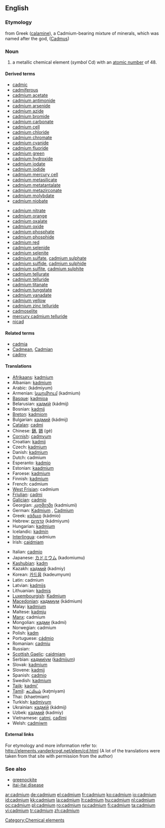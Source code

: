 ==English==
{{elements|Cd|silver|Ag|indium|In}}

===Etymology===
from Greek {{polytonic|[[Καδμεία]]}} ([[calamine]]), a Cadmium-bearing mixture of minerals, which was named after the god, {{polytonic|[[Κάδμος]]}} ([[Cadmus]])

===Noun===
{{en-noun|-}}
{{wikipedia}}

# a metallic chemical element (''symbol'' Cd) with an [[atomic number]] of 48.

====Derived terms====
{{top2}}
* [[cadmic]]
* [[cadmiferous]]
* [[cadmium acetate]]
* [[cadmium antimonide]]
* [[cadmium arsenide]]
* [[cadmium azide]]
* [[cadmium bromide]]
* [[cadmium carbonate]]
* [[cadmium cell]]
* [[cadmium chloride]]
* [[cadmium chromate]]
* [[cadmium cyanide]]
* [[cadmium fluoride]]
* [[cadmium green]]
* [[cadmium hydroxide]]
* [[cadmium iodate]]
* [[cadmium iodide]]
* [[cadmium mercury cell]]
* [[cadmium metasilicate]]
* [[cadmium metatantalate]]
* [[cadmium metazirconate]]
* [[cadmium molybdate]]
* [[cadmium niobate]]
{{mid2}}
* [[cadmium nitrate]]
* [[cadmium orange]]
* [[cadmium oxalate]]
* [[cadmium oxide]]
* [[cadmium phosphate]]
* [[cadmium phosphide]]
* [[cadmium red]]
* [[cadmium selenide]]
* [[cadmium selenite]]
* [[cadmium sulfate]], [[cadmium sulphate]]
* [[cadmium sulfide]], [[cadmium sulphide]]
* [[cadmium sulfite]], [[cadmium sulphite]]
* [[cadmium tellurate]]
* [[cadmium telluride]]
* [[cadmium titanate]]
* [[cadmium tungstate]]
* [[cadmium vanadate]]
* [[cadmium yellow]]
* [[cadmium zinc telluride]]
* [[cadmoselite]]
* [[mercury cadmium telluride]]
* [[nicad]]
{{bottom}}

====Related terms====
* [[cadmia]]
* [[Cadmean]], [[Cadmian]]
* [[cadmy]]

====Translations====
{{top}}
* [[Afrikaans]]: [[kadmium]]
* Albanian: [[kadmium]]
* Arabic: {{Arab|[[كادميوم]]}} (kádmiyum) {{m}}
* Armenian: [[կադմիում]] (kadmium)
* [[Basque]]: [[kadmioa]]
* Belarusian: [[кадмiй]] (kádmij) {{m}}
* Bosnian: [[kadmij]]
* [[Breton]]: [[kadmiom]]
* Bulgarian: [[кадмий]] (kádmij) {{m}}
* [[Catalan]]: [[cadmi]]
* Chinese: [[鎘]], [[镉]] (gé)
* [[Cornish]]: [[cadmyum]]
* Croatian: [[kadmij]]
* Czech: [[kadmium]]
* Danish: [[kadmium]]
* Dutch: cadmium {{n}}
* Esperanto: [[kadmio]]
* Estonian: [[kaadmium]]
* Faroese: [[kadmium]]
* Finnish: [[kadmium]]
* French: cadmium {{m}}
* [[West Frisian]]: cadmium
* [[Friulian]]: [[cadmi]]
* [[Galician]]: [[cadmio]]
* Georgian: [[კადმიუმი]] (kadmiumi)
* German: [[Kadmium]] {{n}}, [[Cadmium]] {{n}}
* Greek: [[κάδμιο]] (kádmio) {{n}}
* Hebrew: [[קדמיום]] (kádmiyum)
* Hungarian: [[kadmium]]
* Icelandic: [[kadmín]]
* [[Interlingua]]: cadmium
* Irish: [[caidmiam]]
{{mid}}
* Italian: [[cadmio]] {{m}}
* Japanese: [[カドミウム]] (kadomiumu)
* [[Kashubian]]: [[kadm]]
* Kazakh: [[кадмий]] (kadmiy)
* Korean: [[카드뮴]] (kadeumyum)
* Latin: cadmium {{n}}
* Latvian: [[kadmijs]]
* Lithuanian: [[kadmis]]
* [[Luxembourgish]]: [[Kadmium]]
* [[Macedonian]]: [[кадмиум]] (kádmium) {{m}}
* Malay: [[kadmium]]
* Maltese: [[kadmju]]
* [[Manx]]: cadmium
* Mongolian: [[кадми]] (kadmi)
* Norwegian: cadmium
* Polish: [[kadm]] {{m}}
* Portuguese: [[cádmio]] {{m}}
* Romanian: [[cadmiu]] {{n}}
* Russian: {{t|ru|кадмий|tr=kádmij|m}}
* [[Scottish Gaelic]]: [[caidmiam]]
* Serbian: [[кадмиjум]] ([[kadmijum]]) {{m}}
* Slovak: [[kadmium]]
* Slovene: [[kadmij]]
* Spanish: [[cadmio]] {{m}}
* Swedish: [[kadmium]] {{n}}
* [[Tajik]]: [[kadmi']]
* [[Tamil]]: [[கட்மியம்]] (kaţmiyam)
* Thai: {{Thai|[[แคดเมียม]]}} (khaetmiam)
* Turkish: [[kadmiyum]]
* Ukrainian: [[кадмiй]] (kádmij) {{m}}
* Uzbek: [[кадмий]] (kadmiy)
* Vietnamese: [[catmi]], [[cađimi]]
* Welsh: [[cadmiwm]]
{{bottom}}

====External links====
For etymology and more information refer to:
http://elements.vanderkrogt.net/elem/cd.html
(A lot of the translations were taken from that site with permission from the author)

===See also===
* [[greenockite]]
* [[itai-itai disease]]

[[Category:Chemical elements]]

[[ar:cadmium]]
[[de:cadmium]]
[[el:cadmium]]
[[fr:cadmium]]
[[ko:cadmium]]
[[io:cadmium]]
[[id:cadmium]]
[[kk:cadmium]]
[[la:cadmium]]
[[lt:cadmium]]
[[hu:cadmium]]
[[nl:cadmium]]
[[oc:cadmium]]
[[pl:cadmium]]
[[ro:cadmium]]
[[ru:cadmium]]
[[fi:cadmium]]
[[ta:cadmium]]
[[vi:cadmium]]
[[tr:cadmium]]
[[zh:cadmium]]